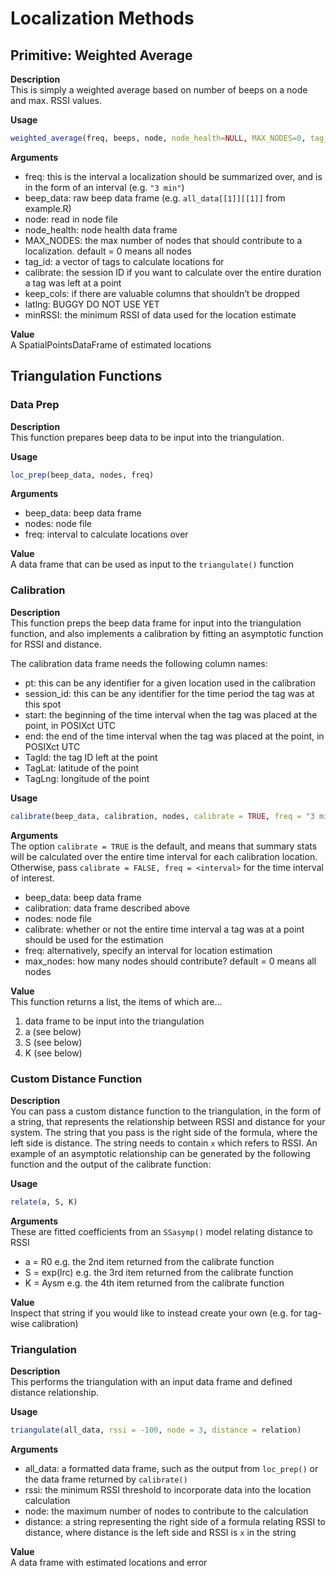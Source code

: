 # Localization Methods  

## Primitive: Weighted Average  
**Description**  
This is simply a weighted average based on number of beeps on a node and max. RSSI values.  

**Usage**  
```r
weighted_average(freq, beeps, node, node_health=NULL, MAX_NODES=0, tag_id=NULL, calibrate = NULL, keep_cols = NULL, latlng = TRUE, minRSSI = 0)
```

**Arguments**  

* freq: this is the interval a localization should be summarized over, and is in the form of an interval (e.g. `"3 min"`)  
* beep_data: raw beep data frame (e.g. `all_data[[1]][[1]]` from example.R)  
* node: read in node file  
* node_health: node health data frame
* MAX_NODES: the max number of nodes that should contribute to a localization. default = 0 means all nodes 
* tag_id: a vector of tags to calculate locations for
* calibrate: the session ID if you want to calculate over the entire duration a tag was left at a point
* keep_cols: if there are valuable columns that shouldn't be dropped
* latlng: BUGGY DO NOT USE YET
* minRSSI: the minimum RSSI of data used for the location estimate

**Value**  
A SpatialPointsDataFrame of estimated locations 

## Triangulation Functions  

### Data Prep  
**Description**  
This function prepares beep data to be input into the triangulation.    

**Usage**  
```r
loc_prep(beep_data, nodes, freq) 
```

**Arguments**  

* beep_data: beep data frame  
* nodes: node file  
* freq: interval to calculate locations over  

**Value**  
A data frame that can be used as input to the `triangulate()` function  

### Calibration  
**Description**  
This function preps the beep data frame for input into the triangulation function, and also implements a calibration by fitting an asymptotic function for RSSI and distance.  

The calibration data frame needs the following column names:  

* pt: this can be any identifier for a given location used in the calibration  
* session_id: this can be any identifier for the time period the tag was at this spot  
* start: the beginning of the time interval when the tag was placed at the point, in POSIXct UTC  
* end: the end of the time interval when the tag was placed at the point, in POSIXct UTC  
* TagId: the tag ID left at the point  
* TagLat: latitude of the point  
* TagLng: longitude of the point  

**Usage**  
```r
calibrate(beep_data, calibration, nodes, calibrate = TRUE, freq = "3 min", max_nodes = 0)
```

**Arguments**  
The option `calibrate = TRUE` is the default, and means that summary stats will be calculated over the entire time interval for each calibration location. Otherwise, pass `calibrate = FALSE, freq = <interval>` for the time interval of interest.  

* beep_data: beep data frame  
* calibration: data frame described above  
* nodes: node file  
* calibrate: whether or not the entire time interval a tag was at a point should be used for the estimation
* freq: alternatively, specify an interval for location estimation
* max_nodes: how many nodes should contribute? default = 0 means all nodes  

**Value**  
This function returns a list, the items of which are...  

1. data frame to be input into the triangulation  
2. a (see below)  
3. S (see below)  
4. K (see below)  

### Custom Distance Function  
**Description**  
You can pass a custom distance function to the triangulation, in the form of a string, that represents the relationship between RSSI and distance for your system. The string that you pass is the right side of the formula, where the left side is distance. The string needs to contain `x` which refers to RSSI. An example of an asymptotic relationship can be generated by the following function and the output of the calibrate function:

**Usage**  
```r
relate(a, S, K)
```

**Arguments**  
These are fitted coefficients from an `SSasymp()` model relating distance to RSSI    

* a = R0 e.g. the 2nd item returned from the calibrate function  
* S = exp(lrc) e.g. the 3rd item returned from the calibrate function  
* K = Aysm e.g. the 4th item returned from the calibrate function  

**Value**  
Inspect that string if you would like to instead create your own (e.g. for tag-wise calibration)  

### Triangulation  

**Description**  
This performs the triangulation with an input data frame and defined distance relationship.   

**Usage**  
```r
triangulate(all_data, rssi = -100, node = 3, distance = relation)
```
**Arguments**  

* all_data: a formatted data frame, such as the output from `loc_prep()` or the data frame returned by `calibrate()`  
* rssi: the minimum RSSI threshold to incorporate data into the location calculation  
* node: the maximum number of nodes to contribute to the calculation  
* distance: a string representing the right side of a formula relating RSSI to distance, where distance is the left side and RSSI is `x` in the string  

**Value**  
A data frame with estimated locations and error